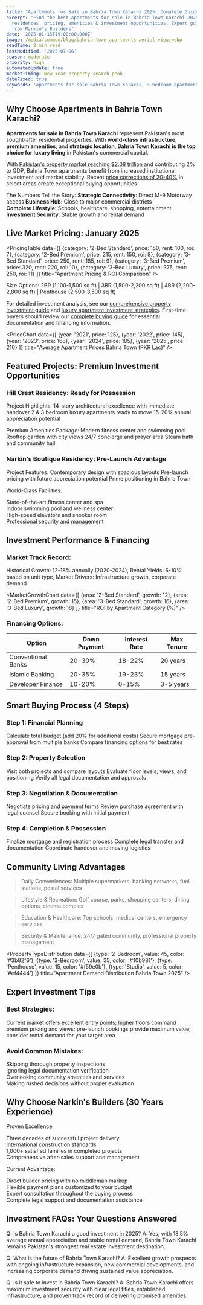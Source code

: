 ```yaml
---
title: "Apartments for Sale in Bahria Town Karachi 2025: Complete Guide & Best Deals"
excerpt: "Find the best apartments for sale in Bahria Town Karachi 2025. Explore luxury
  residences, pricing, amenities & investment opportunities. Expert guidance
  from Narkin's Builders"
date: '2025-01-15T19:00:00.000Z'
image: /media/common/blog/bahria-town-apartments-aerial-view.webp
readTime: 8 min read
lastModified: '2025-07-06'
season: moderate
priority: high
automatedUpdate: true
marketTiming: New Year property search peak
dateFixed: true
keywords: 'apartments for sale Bahria Town Karachi, 3 bedroom apartments Bahria Town Karachi, luxury apartments Karachi, Narkins Boutique Residency, property investment Bahria Town, real estate Karachi'
---
```



## Why Choose Apartments in Bahria Town Karachi?

**Apartments for sale in Bahria Town Karachi** represent Pakistan's most sought-after residential properties. With **world-class infrastructure**, **premium amenities**, and **strategic location**, **Bahria Town Karachi is the top choice for luxury living** in Pakistan's commercial capital.

With [Pakistan's property market reaching $2.08 trillion](/blog/2025/09-september/pakistan-property-market-2-trillion-gdp-share-changes-everything) and contributing 2% to GDP, Bahria Town apartments benefit from increased institutional investment and market stability. Recent [price corrections of 20-40%](/blog/2025/08-august/bahria-town-karachi-prices-drop-buying-opportunity-2025) in select areas create exceptional buying opportunities.

The Numbers Tell the Story:
**Strategic Connectivity**: Direct M-9 Motorway access
**Business Hub**: Close to major commercial districts  
**Complete Lifestyle**: Schools, healthcare, shopping, entertainment
**Investment Security**: Stable growth and rental demand

## Live Market Pricing: January 2025

<PricingTable 
  data={[
    {category: '2-Bed Standard', price: 150, rent: 100, roi: 7},
    {category: '2-Bed Premium', price: 215, rent: 150, roi: 8},
    {category: '3-Bed Standard', price: 250, rent: 185, roi: 9},
    {category: '3-Bed Premium', price: 320, rent: 220, roi: 10},
    {category: '3-Bed Luxury', price: 375, rent: 250, roi: 11}
  ]}
  title="Apartment Pricing & ROI Comparison"
/>

Size Options: 2BR (1,100-1,500 sq ft) | 3BR (1,500-2,200 sq ft) | 4BR (2,200-2,800 sq ft) | Penthouse (2,500-3,500 sq ft)

For detailed investment analysis, see our [comprehensive property investment guide](/blog/2025/06-june/bahria-town-karachi-property-investment-guide) and [luxury apartment investment strategies](/blog/2025/02-february/luxury-apartments-bahria-town-investment-guide). First-time buyers should review our [complete buying guide](/blog/2025/05-may/buying-apartment-bahria-town-first-time-buyer-guide) for essential documentation and financing information.

<PriceChart 
  data={[
    {year: '2021', price: 125},
    {year: '2022', price: 145},
    {year: '2023', price: 168},
    {year: '2024', price: 185},
    {year: '2025', price: 210}
  ]}
  title="Average Apartment Prices Bahria Town (PKR Lac)"
/>

## Featured Projects: Premium Investment Opportunities

### Hill Crest Residency: Ready for Possession

Project Highlights:
14-story architectural excellence with immediate handover
2 & 3 bedroom luxury apartments ready to move
15-20% annual appreciation potential

Premium Amenities Package:
Modern fitness center and swimming pool
Rooftop garden with city views
24/7 concierge and prayer area
Steam bath and community hall

### Narkin's Boutique Residency: Pre-Launch Advantage

Project Features:
Contemporary design with spacious layouts
Pre-launch pricing with future appreciation potential
Prime positioning in Bahria Town

World-Class Facilities:

State-of-the-art fitness center and spa  
Indoor swimming pool and wellness center  
High-speed elevators and snooker room  
Professional security and management

## Investment Performance & Financing

### Market Track Record:
Historical Growth: 12-18% annually (2020-2024), Rental Yields: 6-10% based on unit type, Market Drivers: Infrastructure growth, corporate demand

<MarketGrowthChart 
  data={[
    {area: '2-Bed Standard', growth: 12},
    {area: '2-Bed Premium', growth: 15},
    {area: '3-Bed Standard', growth: 16},
    {area: '3-Bed Luxury', growth: 18}
  ]}
  title="ROI by Apartment Category (%)"
/>

### Financing Options:

| Option | Down Payment | Interest Rate | Max Tenure |
|--------|--------------|---------------|------------|
| Conventional Banks | 20-30% | 18-22% | 20 years |
| Islamic Banking | 20-35% | 19-23% | 15 years |
| Developer Finance | 10-20% | 0-15% | 3-5 years |

## Smart Buying Process (4 Steps)

### Step 1: Financial Planning
Calculate total budget (add 20% for additional costs)
Secure mortgage pre-approval from multiple banks
Compare financing options for best rates

### Step 2: Property Selection
Visit both projects and compare layouts
Evaluate floor levels, views, and positioning
Verify all legal documentation and approvals

### Step 3: Negotiation & Documentation
Negotiate pricing and payment terms
Review purchase agreement with legal counsel
Secure booking with initial payment

### Step 4: Completion & Possession
Finalize mortgage and registration process
Complete legal transfer and documentation
Coordinate handover and moving logistics

## Community Living Advantages

> Daily Conveniences: Multiple supermarkets, banking networks, fuel stations, postal services

> Lifestyle & Recreation: Golf course, parks, shopping centers, dining options, cinema complex

> Education & Healthcare: Top schools, medical centers, emergency services

> Security & Maintenance: 24/7 gated community, professional property management

<PropertyTypeDistribution 
  data={[
    {type: '2-Bedroom', value: 45, color: '#3b82f6'},
    {type: '3-Bedroom', value: 35, color: '#10b981'},
    {type: 'Penthouse', value: 15, color: '#f59e0b'},
    {type: 'Studio', value: 5, color: '#ef4444'}
  ]}
  title="Apartment Demand Distribution Bahria Town 2025"
/>

## Expert Investment Tips

### Best Strategies:
Current market offers excellent entry points; higher floors command premium pricing and views; pre-launch bookings provide maximum value; consider rental demand for your target area

### Avoid Common Mistakes:

Skipping thorough property inspections  
Ignoring legal documentation verification  
Overlooking community amenities and services  
Making rushed decisions without proper evaluation

## Why Choose Narkin's Builders (30 Years Experience)

Proven Excellence:

Three decades of successful project delivery  
International construction standards  
1,000+ satisfied families in completed projects  
Comprehensive after-sales support and management

Current Advantage:

Direct builder pricing with no middleman markup  
Flexible payment plans customized to your budget  
Expert consultation throughout the buying process  
Complete legal support and documentation assistance

## Investment FAQs: Your Questions Answered

Q: Is Bahria Town Karachi a good investment in 2025?
A: Yes, with 18.5% average annual appreciation and stable rental demand, Bahria Town Karachi remains Pakistan's strongest real estate investment destination.

Q: What is the future of Bahria Town Karachi?
A: Excellent growth prospects with ongoing infrastructure expansion, new commercial developments, and increasing corporate demand driving sustained value appreciation.

Q: Is it safe to invest in Bahria Town Karachi?
A: Bahria Town Karachi offers maximum investment security with clear legal titles, established infrastructure, and proven track record of delivering promised amenities.

<FAQ 
  staticFaqs="apartmentSaleFAQs" 
  pageUrl="/blogs/apartments-for-sale-bahria-town-karachi-2025" 
  contextType="property" 
  title="Frequently Asked Questions" 
  description="Essential information about purchasing apartments in Bahria Town Karachi, including pricing, financing options, and investment guidance."
/>


